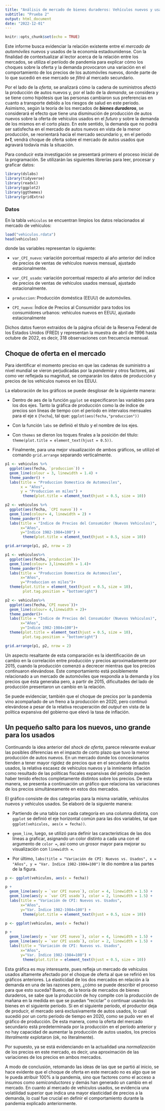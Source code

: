 ---
title: "Análisis de mercado de bienes duraderos: Vehículos nuevos y usados"
subtitle: "Prueba 2"
output: html_document
date: "2022-12-01"
---

```{r setup, include=FALSE}
knitr::opts_chunk$set(echo = TRUE)
```


Este informe busca evidenciar la relación existente entre el *mercado de automóviles* nuevos y usados de la economía estadounidense. Con la finalidad de contextualizar al lector acerca de la relación entre los mercados, se utiliza el periíodo de pandemia para explicar cómo los choques sobre la oferta y la demanda provocaron una variación en el comportamiento de los precios de los automóviles nuevos, donde parte de lo que sucedió en ese mercado se _filtró_ al mercado secundario.

Por el lado de la _oferta_, se analizará cómo la cadena de suministros afectó la producción de autos nuevos y, por el lado de la _demanda_, se considera y se tiene como hipótesis que las personas cambiaron sus preferencias en cuanto a transporte debido a los riesgos de salud en este periodo. Asimismo, según la teoría de los mercados de _**bienes duraderos**_, se considerará el efecto que tiene una disminución de producción de autos nuevos sobre la oferta de vehículos usados en el *futuro* y sobre la demanda de los mismos en el corto plazo. En este sentido, la demanda que no podrá ser satisfecha en el mercado de autos nuevos en vista de la menor producción, se reorientará hacia el mercado secundario y, en el periodo **_t+1_**, vendrá choque de oferta sobre el mercado de autos usados que agravará todavía más la situación.

Para conducir esta investigación se presentará primero el proceso inicial de la programación. Se utilizarán las siguientes librerías para leer, procesar y graficar datos:

```{r, include=FALSE}
library(dslabs)
library(tidyverse)
library(readxl)
library(ggplot2)
library(ggthemes)
library(gridExtra)
```

### Datos

En la tabla `vehiculos` se encuentran limpios los datos relacionados al mercado de vehículos:

```{r}
load("vehiculos.rdata")
head(vehiculos)
```
donde las variables representan lo siguiente:

- `var_CPI_nuevo`: variación porcentual respecto al año anterior del índice de precios de ventas de vehículos nuevos mensual, ajustado estacionalmente.

- `var_CPI_usado`: variación porcentual respecto al año anterior del índice de precios de ventas de vehículos usados mensual, ajustado estacionalmente.

- `produccion`: Producción doméstica (EEUU) de automóviles.

- `CPI_nuevo`: Índice de Precios al Consumidor para todos los consumidores urbanos: vehículos nuevos en EEUU, ajustado estacionalmente


Dichos datos fueron extraídos de la página oficial de la Reserva Federal de los Estados Unidos (FRED) y representan la muestra de abril de 1996 hasta octubre de 2022, es decir, 318 observaciones con frecuencia mensual.

## Choque de oferta en el mercado

Para identificar el momento preciso en que las cadenas de suministro a nivel mundial se vieron perjudicadas por la *pandemia* y otros factores, así como ver reflejada su magnitud, se compararán los datos de producción y precios de los vehículos nuevos en los EEUU. 

La elaboración de los gráficos se puede desglosar de la siguiente manera:

- Dentro de aes de la función `ggplot` se especificaron las variables para los dos ejes. Tanto la gráfica de producción como la de índice de precios son líneas de tiempo con el período en intervalos mensuales para el eje x (`fecha`), tal que:  `ggplot(aes(fecha,"produccion"))`

- Con la función `labs` se definió el título y el nombre de los ejes.

- Con `themes` se dieron los toques finales a la posición del título: `theme(plot.title = element_text(hjust = 0.5))`.

- Finalmente, para una mejor visualización de ambos gráficos, se utilizó el comando `grid.arrange` separando verticalmente. 


```{r, eval=FALSE}
p1 <- vehiculos %>%
  ggplot(aes(fecha, `produccion`)) +
  geom_line(colour = 3, linewidth = 1.4) +
  theme_pander() +
  labs(title = "Produccion Domestica de Automoviles",
       x = "Años",
       y = "Produccion en miles") +
        theme(plot.title = element_text(hjust = 0.5, size = 10))

p2 <- vehiculos %>%
  ggplot(aes(fecha, `CPI nuevo`)) +
  geom_line(colour= 4, linewidth = 2) +
  theme_pander() +
  labs(title = "Indice de Precios del Consumidor (Nuevos Vehiculos)",
       x="Años",
       y="Indice 1982-1984=100") +
        theme(plot.title = element_text(hjust = 0.5, size = 10))

grid.arrange(p1, p2, nrow = 2)
```

```{r, fig.width=6, fig.height=6, echo=FALSE}
p1 <- vehiculos%>%
  ggplot(aes(fecha,`produccion`))+
  geom_line(colour= 3,linewidth = 1.4)+
  theme_pander()+
  labs(title = "Produccion Domestica de Automoviles",
       x="Años",
       y="Produccion en miles")+
  theme(plot.title = element_text(hjust = 0.5, size = 10),
        plot.tag.position = "bottomright")

p2 <- vehiculos%>%
  ggplot(aes(fecha,`CPI nuevo`))+
  geom_line(colour= 4,linewidth = 2)+
  theme_pander()+
  labs(title = "Indice de Precios del Consumidor (Nuevos Vehiculos)",
       x="Años",
       y="Indice 1982-1984=100")+
  theme(plot.title = element_text(hjust = 0.5, size = 10),
        plot.tag.position = "bottomright")

grid.arrange(p1, p2, nrow = 2)
```

Un aspecto resaltante de esta comparación es la identificación de un cambio en la correlación entre producción y precios aproximadamente por 2015, cuando la producción comenzó a decrecer mientras que los precios continuaron elevándose. Este comportamiento está posiblemente relacionado a un mercado de automóviles que respondía a la demanda y los precios que ésta generaba pero, a partir de 2015, dificultades del lado de producción presentaron un cambio en la relación.

Se puede evidenciar, también que el choque de precios por la pandemia vino acompañado de un freno a la producción en 2020, pero continuó elevándose a pesar de la relativa recuperación del _output_ en vista de la política expansiva del gobierno que elevó la tasa de inflación.

## Un pequeño salto para los nuevos, uno grande para los usados

Continuando la idea anterior del *shock de oferta*, parece relevante evaluar las posibles diferencias en el impacto de corto plazo que tuvo la menor producción de autos nuevos. En un mercado donde los concesionarios tienden a tener mayor rigidez de precios que en el secundario de autos usados, la relativa escasez de vehículos nuevos y la inminente inflación como resultado de las políticas fiscales expansivas del período pueden haber tenido efectos completamente distintos sobre los precios. De esta manera, se presenta a continuación un gráfico que relaciona las variaciones de los precios simultáneamente en estos dos mercados.

El gráfico consiste de dos categorías para la misma variable, vehículos nuevos y vehículos usados. Se elaboró de la siguiente manera:

- Partiendo de una tabla con cada categoría en una columna distinta, con `ggplot` se definió el eje horizontal común para las dos variables, tal que `ggplot(vehiculos, aes(x = fecha))`.

- `geom_line`, luego, se utilizó para definir las características de las dos líneas a graficar, asignando un color distinto a cada una con el argumento de `color =`, así como un grosor mayor para mejorar su visualización con `linewidth =`.

- Por último, `labs(title = "Variación de CPI: Nuevos vs. Usados", x = "Años", y = "Var. Indice 1982-1984=100")` le dio nombre a las partes de la figura. 

```{r, eval=FALSE}

p <- ggplot(vehiculos, aes(x = fecha))

p +
  geom_line(aes(y = `var CPI nuevo`), color = 4, linewidth = 1.5) +
  geom_line(aes(y = `var CPI usado`), color = 2, linewidth = 1.5) +
  labs(title = "Variación de CPI: Nuevos vs. Usados",
       x="Años",
       y="Var. Indice 1982-1984=100") +
        theme(plot.title = element_text(hjust = 0.5, size = 10))
```

```{r, fig.width=6, fig.height=4, echo=FALSE}

p <- ggplot(vehiculos, aes(x = fecha))

p +
  geom_line(aes(y = `var CPI nuevo`), color = 4, linewidth = 1.5) +
  geom_line(aes(y = `var CPI usado`), color = 2, linewidth = 1.5) +
  labs(title = "Variación de CPI: Nuevos vs. Usados",
       x="Años",
       y="Var. Indice 1982-1984=100") +
        theme(plot.title = element_text(hjust = 0.5, size = 10))
```

Esta gráfica es muy interesante, pues refleja un mercado de vehículos usados altamente afectado por el choque de oferta al que se refirió en los gráficos anteriores. La elasticidad de los dos mercados en relación a la demanda en una de las razones pero, ¿cómo se puede describir el proceso para que esto suceda? Bueno, de la teoría de mercados de bienes duraderos, se sabe que la producción de hoy compite con la producción de mañana en la medida en que se puedan "reciclar" o continuar usando los bienes en el siguiente período. Si en el siguiente período, el productor deja de producir, el mercado será exclusivamente de autos usados, lo cual sucedió por un corto período de tiempo en 2020, como se pudo ver en el gráfico de producción. De esta manera, como la oferta del mercado secundario está predeterminada por la producción en el período anterior y no hay capacidad de aumentar la producción de autos usados, los precios *literalmente* explotaron (ok, no literalmente). 

Por supuesto, ya se está evidenciando en la actualidad una _normalización_ de los precios en este mercado, es decir, una aproximación de las variaciones de los precios en ambos mercados.

A modo de conclusión, retomando las ideas de las que se partió al inicio, se hace evidente que el choque de oferta en este mercado no es algo que se le pueda atribuir 100% a la pandemia, sino que factores como el acceso a insumos como *semiconductores* y demás han generado un cambio en el mercado. En cuanto al mercado de vehículos usados, se evidencia una volatilidad superior que indica una mayor elasticidad de precios a la demanda, lo cual fue crucial en definir el comportamiento durante la pandemia explicado anteriormente.


